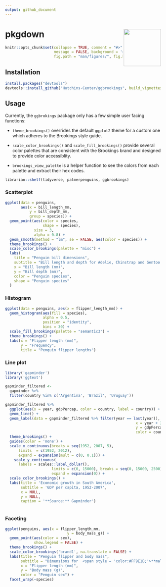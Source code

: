 ```yaml
---
output: github_document
---
```


<!-- README.md is generated from README.Rmd. Please edit that file -->
# pkgdown <img src="man/figures/logo.png" align="right" alt="" width="120" />

```r
knitr::opts_chunk$set(collapse = TRUE, comment = "#>", warning = FALSE,
                      message = FALSE, background = '#FAFAFA', fig.width = 7,
                      fig.path = "man/figures/", fig.height = 7, fig.align = "center")
```

## Installation

```r
install.packages("devtools")
devtools::install_github("Hutchins-Center/ggbrookings", build_vignettes = TRUE)
```

## Usage

Currently, the `ggbrokings` package only has a few simple user facing functions:

-   `theme_brookings()` overrides the default `ggplot2` theme for a custom one which adheres to the Brookings style guide.

-   `scale_color_brookings()` and `scale_fill_brookings()` provide several color palettes that are consistent with the Brookings brand and designed to provide color accessiblity.

-   `brookings_view_palette` is a helper function to see the colors from each palette and extract their hex codes.

```r
librarian::shelf(tidyverse, palmerpenguins, ggbrookings)

```

### Scatterplot

```r
ggplot(data = penguins,
       aes(x = bill_length_mm,
           y = bill_depth_mm,
           group = species)) +
  geom_point(aes(color = species,
                 shape = species),
             size = 3,
             alpha = 0.8) +
  geom_smooth(method = "lm", se = FALSE, aes(color = species)) +
  theme_brookings() +
  scale_color_brookings(palette = "misc") +
  labs(
    title = "Penguin bill dimensions",
    subtitle = "Bill length and depth for Adelie, Chinstrap and Gentoo Penguins at Palmer Station LTER",
    x = "Bill length (mm)",
    y = "Bill depth (mm)",
    color = "Penguin species",
    shape = "Penguin species"
  )
```

### Histogram

```r
ggplot(data = penguins, aes(x = flipper_length_mm)) +
  geom_histogram(aes(fill = species),
                 alpha = 0.5,
                 position = "identity",
                 bins = 30) +
  scale_fill_brookings(palette = "semantic3") +
  theme_brookings() +
  labs(x = "Flipper length (mm)",
       y = "Frequency",
       title = "Penguin flipper lengths")

```

### Line plot

```r
library('gapminder')
library('ggtext')

gapminder_filtered <-
  gapminder %>% 
  filter(country %in% c('Argentina', 'Brazil', 'Uruguay'))  

gapminder_filtered %>% 
  ggplot(aes(x = year, gdpPercap, color = country, label = country)) +
  geom_line() +
  geom_label(data = gapminder_filtered %>% filter(year == last(year)), aes(label = country, 
                                                           x = year + 3, 
                                                           y = gdpPercap + 250, 
                                                           color = country)) +
  theme_brookings() +
  guides(color = 'none') +
  scale_x_continuous(breaks = seq(1952, 2007, 5),
      limits  = c(1952, 2012),
      expand = expansion(mult = c(0, 0.1))) +
    scale_y_continuous(
      labels = scales::label_dollar(), 
                     limits = c(0, 15000), breaks = seq(0, 15000, 2500),
                     expand = expansion(0)) +
  scale_color_brookings() +
  labs(title = 'Economic growth in South America',
       subtitle = 'GDP per capita, 1952-2007',
       x = NULL, 
       y = NULL, 
       caption = '**Source:** Gapminder')
  
```

### Faceting

```r
ggplot(penguins, aes(x = flipper_length_mm,
                            y = body_mass_g)) +
  geom_point(aes(color = sex),
             show.legend = FALSE) +
  theme_brookings() +
  scale_color_brookings('brand1', na.translate = FALSE) +
  labs(title = "Penguin flipper and body mass",
       subtitle = "Dimensions for  <span style = 'color:#FF9E1B;'>**male**</span> and <span style = 'color:#003A79;'>**female**</span> Adelie, Chinstrap and Gentoo Penguins at Palmer Station LTER",
       x = "Flipper length (mm)",
       y = "Body mass (g)",
       color = "Penguin sex") +
  facet_wrap(~species)
```
